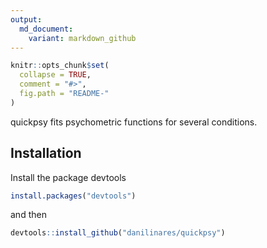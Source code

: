 ```yaml
---
output:
  md_document:
    variant: markdown_github
---
```


<!-- README.md is generated from README.Rmd. Please edit that file -->

```r
knitr::opts_chunk$set(
  collapse = TRUE,
  comment = "#>",
  fig.path = "README-"
)
```

quickpsy fits psychometric functions for several conditions. 

## Installation

Install the package devtools

```R
install.packages("devtools")
````
and then 

```R
devtools::install_github("danilinares/quickpsy")
```

